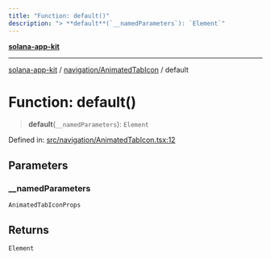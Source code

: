 ```yaml
---
title: "Function: default()"
description: "> **default**(`__namedParameters`): `Element`"
---
```


[**solana-app-kit**](../../../README.mdx)

***

[solana-app-kit](../../../README.mdx) / [navigation/AnimatedTabIcon](../README.mdx) / default

# Function: default()

> **default**(`__namedParameters`): `Element`

Defined in: [src/navigation/AnimatedTabIcon.tsx:12](https://github.com/SendArcade/solana-social-starter/blob/b27156124ee1831d644b1af765e8d55a2885cd4f/src/navigation/AnimatedTabIcon.tsx#L12)

## Parameters

### \_\_namedParameters

`AnimatedTabIconProps`

## Returns

`Element`
